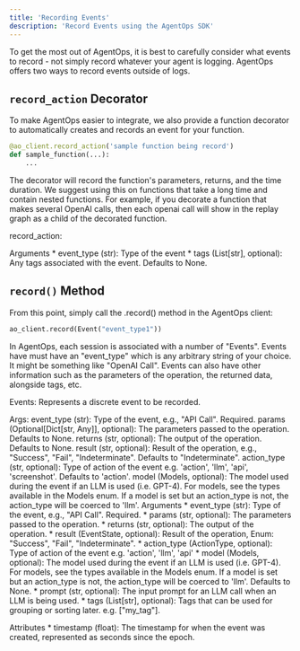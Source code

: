 ```yaml
---
title: 'Recording Events'
description: 'Record Events using the AgentOps SDK'
---
```


To get the most out of AgentOps, it is best to carefully consider what events to record - 
not simply record whatever your agent is logging. AgentOps offers two ways to record events 
outside of logs.


## `record_action` Decorator
To make AgentOps easier to integrate, we also provide a function decorator to automatically creates 
and records an event for your function.

```python python
@ao_client.record_action('sample function being record')
def sample_function(...):
    ...
```

The decorator will record the function's parameters, returns, and the time duration. We suggest using this on functions that take a long time and contain nested functions. For example, if you decorate a function that makes several OpenAI calls, then each openai call will show in the replay graph as a child of the decorated function.


record_action:

Arguments
        * event_type (str): Type of the event
        * tags (List[str], optional): Any tags associated with the event. Defaults to None.


## `record()` Method
From this point, simply call the .record() method in the AgentOps client:

```python python
ao_client.record(Event("event_type1"))
```

In AgentOps, each session is associated with a number of "Events". Events have 
must have an "event_type" which is any arbitrary string of your choice. It might be something
like "OpenAI Call". Events can also have other information such as the parameters of the operation,
the returned data, alongside tags, etc.


Events:
Represents a discrete event to be recorded.

Args:
        event_type (str): Type of the event, e.g., "API Call". Required.
        params (Optional[Dict[str, Any]], optional): The parameters passed to the operation. Defaults to None.
        returns (str, optional): The output of the operation. Defaults to None.
        result (str, optional): Result of the operation, e.g., "Success", "Fail", "Indeterminate". Defaults to "Indeterminate".
        action_type (str, optional): Type of action of the event e.g. 'action', 'llm', 'api', 'screenshot'. Defaults to 'action'.
        model (Models, optional): The model used during the event if an LLM is used (i.e. GPT-4).
            For models, see the types available in the Models enum. 
            If a model is set but an action_type is not, the action_type will be coerced to 'llm'. 
Arguments
        * event_type (str): Type of the event, e.g., "API Call". Required.
        * params (str, optional): The parameters passed to the operation.
        * returns (str, optional): The output of the operation.
        * result (EventState, optional): Result of the operation, Enum: "Success", "Fail", "Indeterminate".
        * action_type (ActionType, optional): Type of action of the event e.g. 'action', 'llm', 'api'
        * model (Models, optional): The model used during the event if an LLM is used (i.e. GPT-4).
            For models, see the types available in the Models enum. 
            If a model is set but an action_type is not, the action_type will be coerced to 'llm'. 
            Defaults to None.
        * prompt (str, optional): The input prompt for an LLM call when an LLM is being used.
        * tags (List[str], optional): Tags that can be used for grouping or sorting later. e.g. ["my_tag"].


Attributes
        * timestamp (float): The timestamp for when the event was created, represented as seconds since the epoch.
